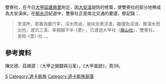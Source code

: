 雙寮社，在今日[[大甲區|大甲區]][[建興里|建興里]]附近，因[[大安溪|大安溪]]堤防的修築，使雙寮社的部分地帶成為大安溪床。在[[郁永河|郁永河]]紀遊中，雙寮社正是南北交通的要道，郁記錄：

<blockquote style="border: 1px solid blue; padding: 0.5em 0.8em;"> 
至溪所，眾番為戴行李，沒水而過，後扶余車浮渡，雖僅免沒溺，實濡水而出也，渡汎三溪，率相越不半-{里}-，已渡過大甲社（[[崩山社|崩山社]]），雙寮社，至苑-{里}-社…。
</blockquote>

{{POV-statement|昔日的雙寮已不復現，只留下雙寮的舊名及大安溪雜草叢生的溪床，供人懷思古之幽情罷了。}}


== 參考資料 ==
陳文德、莊順源：〈大甲之開闢與沿革〉，《大甲風貌》，頁39。

{{道卡斯族部落}}
{{TW-stub}}
[[Category:大甲區|S]]
[[Category:道卡斯族|Category:道卡斯族]]
[[Category:道卡斯族部落|Category:道卡斯族部落]]